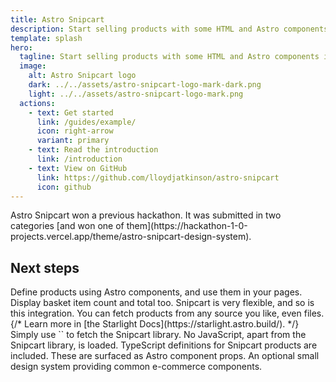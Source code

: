 ```yaml
---
title: Astro Snipcart
description: Start selling products with some HTML and Astro components in minutes!
template: splash
hero:
  tagline: Start selling products with some HTML and Astro components in minutes!
  image:
    alt: Astro Snipcart logo
    dark: ../../assets/astro-snipcart-logo-mark-dark.png
    light: ../../assets/astro-snipcart-logo-mark.png
  actions:
    - text: Get started
      link: /guides/example/
      icon: right-arrow
      variant: primary
    - text: Read the introduction
      link: /introduction
    - text: View on GitHub
      link: https://github.com/lloydjatkinson/astro-snipcart
      icon: github
---
```


<CardWithAward title="Astro Hackathon Winner!" icon="star">
	Astro Snipcart won a previous hackathon. It was submitted in two categories [and won one of them](https://hackathon-1-0-projects.vercel.app/theme/astro-snipcart-design-system).
</CardWithAward>

## Next steps

<CardGrid stagger>
	<Card title="Astro components define products" icon="setting">
		Define products using Astro components, and use them in your pages.
		Display basket item count and total too.
	</Card>
	<Card title="Fetch products from a CMS or API" icon="puzzle">
		Snipcart is very flexible, and so is this integration.
		You can fetch products from any source you like, even files.
		{/* Learn more in [the Starlight Docs](https://starlight.astro.build/). */}
	</Card>
	<Card title="Automatic library installation" icon="pencil">
		Simply use `<SnipcartSetup />` to fetch the Snipcart library.
	</Card>
	<Card title="Zero JavaScript by default" icon="rocket">
		No JavaScript, apart from the Snipcart library, is loaded.
	</Card>
	<Card title="TypeScript product definitions" icon="approve-check">
		TypeScript definitions for Snipcart products are included.
		These are surfaced as Astro component props.
	</Card>
	<Card title="Optional design system" icon="star">
		An optional small design system providing common e-commerce components.
	</Card>
</CardGrid>
